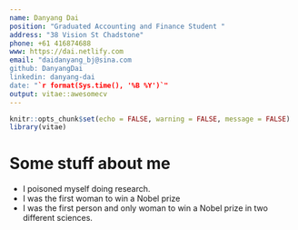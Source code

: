 ```yaml
---
name: Danyang Dai
position: "Graduated Accounting and Finance Student "
address: "38 Vision St Chadstone"
phone: +61 416874688
www: https://dai.netlify.com
email: "daidanyang_bj@sina.com
github: DanyangDai
linkedin: danyang-dai
date: "`r format(Sys.time(), '%B %Y')`"
output: vitae::awesomecv
---
```


```r
knitr::opts_chunk$set(echo = FALSE, warning = FALSE, message = FALSE)
library(vitae)
```

# Some stuff about me

 * I poisoned myself doing research.
 * I was the first woman to win a Nobel prize
 * I was the first person and only woman to win a Nobel prize in two different sciences.

